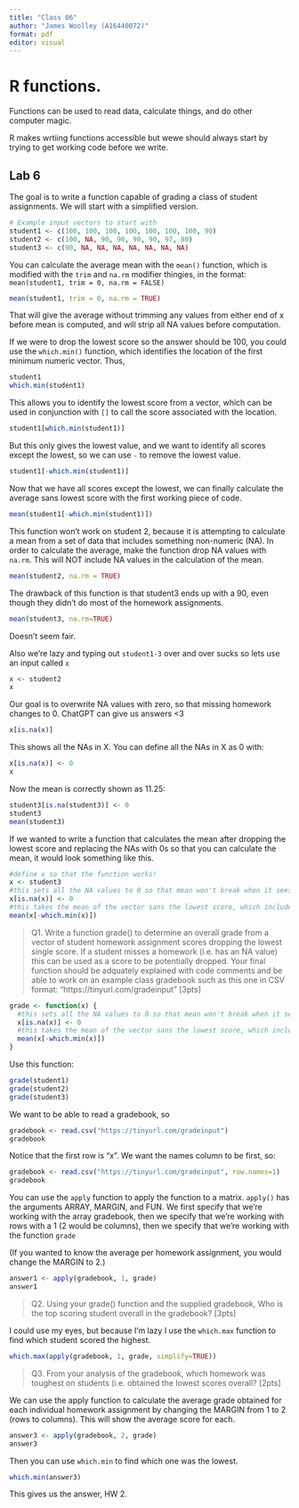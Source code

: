 ```yaml
---
title: "Class 06"
author: "James Woolley (A16440072)"
format: pdf
editor: visual
---
```

# R functions. 

Functions can be used to read data, calculate things, and do other computer magic.

R makes wrtiing functions accessible but wewe should always start by trying to get working code before we write.

## Lab 6

The goal is to write a function capable of grading a class of student assignments. We will start with a simplified version. 

```r
# Example input vectors to start with
student1 <- c(100, 100, 100, 100, 100, 100, 100, 90)
student2 <- c(100, NA, 90, 90, 90, 90, 97, 80)
student3 <- c(90, NA, NA, NA, NA, NA, NA, NA)
```

You can calculate the average mean with the `mean()` function, which is modified with the `trim` and `na.rm` modifier thingies, in the format: `mean(student1, trim = 0, na.rm = FALSE)`

```r
mean(student1, trim = 0, na.rm = TRUE)
```

That will give the average without trimming any values from either end of x before mean is computed, and will strip all NA values before computation.

If we were to drop the lowest score so the answer should be 100, you could use the `which.min()` function, which identifies the location of the first minimum numeric vector. Thus, 

```r
student1
which.min(student1)
```

This allows you to identify the lowest score from a vector, which can be used in conjunction with `[]` to call the score associated with the location.

```r
student1[which.min(student1)]
```

But this only gives the lowest value, and we want to identify all scores except the lowest, so we can use `-` to remove the lowest value.

```r
student1[-which.min(student1)]
```

Now that we have all scores except the lowest, we can finally calculate the average sans lowest score with the first working piece of code.

```r
mean(student1[-which.min(student1)])
```

This function won't work on student 2, because it is attempting to calculate a mean from a set of data that includes something non-numeric (NA). In order to calculate the average, make the function drop NA values with `na.rm`. This will NOT include NA values in the calculation of the mean. 

```r
mean(student2, na.rm = TRUE)
```

The drawback of this function is that student3 ends up with a 90, even though they didn't do most of the homework assignments.

```r
mean(student3, na.rm=TRUE)
```

Doesn't seem fair.

Also we're lazy and typing out `student1-3` over and over sucks so lets use an input called `x`

```r
x <- student2
x
```

Our goal is to overwrite NA values with zero, so that missing homework changes to 0. ChatGPT can give us answers <3

```r
x[is.na(x)]
```

This shows all the NAs in X. You can define all the NAs in X as 0 with:

```r
x[is.na(x)] <- 0
x
```

Now the mean is correctly shown as 11.25:

```r
student3[is.na(student3)] <- 0
student3
mean(student3)
```

If we wanted to write a function that calculates the mean after dropping the lowest score and replacing the NAs with 0s so that you can calculate the mean, it would look something like this.

```r
#define x so that the function works!
x <- student3
#this sets all the NA values to 0 so that mean won't break when it sees an NA
x[is.na(x)] <- 0
#this takes the mean of the vector sans the lowest score, which includes 0
mean(x[-which.min(x)])
```

>Q1. Write a function grade() to determine an overall grade from a vector of student homework
assignment scores dropping the lowest single score. If a student misses a homework (i.e. has an
NA value) this can be used as a score to be potentially dropped. Your final function should be
adquately explained with code comments and be able to work on an example class gradebook
such as this one in CSV format: “https://tinyurl.com/gradeinput” [3pts]

```r
grade <- function(x) {
  #this sets all the NA values to 0 so that mean won't break when it sees an NA
  x[is.na(x)] <- 0
  #this takes the mean of the vector sans the lowest score, which includes 0
  mean(x[-which.min(x)])
}
```

Use this function:

```r
grade(student1)
grade(student2)
grade(student3)
```

We want to be able to read a gradebook, so

```r
gradebook <- read.csv("https://tinyurl.com/gradeinput")
gradebook
```

Notice that the first row is "x". We want the names column to be first, so: 

```r
gradebook <- read.csv("https://tinyurl.com/gradeinput", row.names=1)
gradebook
```

You can use the `apply` function to apply the function to a matrix. `apply()` has the arguments ARRAY, MARGIN, and FUN. We first specify that we're working with the array gradebook, then we specify that we're working with rows with a 1 (2 would be columns), then we specify that we're working with the function `grade`

(If you wanted to know the average per homework assignment, you would change the MARGIN to 2.)

```r
answer1 <- apply(gradebook, 1, grade)
answer1
```

>Q2. Using your grade() function and the supplied gradebook, Who is the top scoring student
overall in the gradebook? [3pts]

I could use my eyes, but because I'm lazy I use the `which.max` function to find which student scored the highest.

```r
which.max(apply(gradebook, 1, grade, simplify=TRUE))
```

>Q3. From your analysis of the gradebook, which homework was toughest on students (i.e. obtained the lowest scores overall? [2pts]

We can use the apply function to calculate the average grade obtained for each individual homework assignment by changing the MARGIN from 1 to 2 (rows to columns). This will show the average score for each.

```r
answer3 <- apply(gradebook, 2, grade)
answer3
```

Then you can use `which.min` to find which one was the lowest.

```r
which.min(answer3)
```

This gives us the answer, HW 2. 

